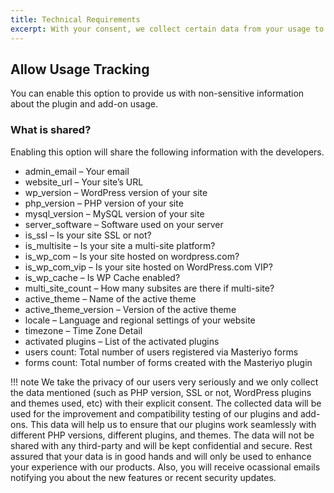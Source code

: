 ```yaml
---
title: Technical Requirements
excerpt: With your consent, we collect certain data from your usage to make the plugin better and more user friendly.
---
```


## Allow Usage Tracking

You can enable this option to provide us with non-sensitive information about the plugin and add-on usage.

### What is shared?

Enabling this option will share the following information with the developers.

- admin_email – Your email
- website_url – Your site’s URL
- wp_version – WordPress version of your site
- php_version – PHP version of your site
- mysql_version – MySQL version of your site
- server_software – Software used on your server
- is_ssl – Is your site SSL or not?
- is_multisite – Is your site a multi-site platform?
- is_wp_com – Is your site hosted on wordpress.com?
- is_wp_com_vip – Is your site hosted on WordPress.com VIP?
- is_wp_cache – Is WP Cache enabled?
- multi_site_count – How many subsites are there if multi-site?
- active_theme – Name of the active theme
- active_theme_version – Version of the active theme
- locale – Language and regional settings of your website
- timezone – Time Zone Detail
- activated plugins – List of the activated plugins
- users count: Total number of users registered via Masteriyo forms
- forms count: Total number of forms created with the Masteriyo plugin

!!! note
We take the privacy of our users very seriously and we only collect the data mentioned (such as PHP version, SSL or not, WordPress plugins and themes used, etc) with their explicit consent. The collected data will be used for the improvement and compatibility testing of our plugins and add-ons. This data will help us to ensure that our plugins work seamlessly with different PHP versions, different plugins, and themes. The data will not be shared with any third-party and will be kept confidential and secure. Rest assured that your data is in good hands and will only be used to enhance your experience with our products.
Also, you will receive ocassional emails notifying you about the new features or recent security updates.
